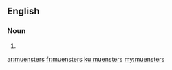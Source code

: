 ==English==

===Noun===
{{head|en}}

# {{plural of|muenster}}

[[ar:muensters]]
[[fr:muensters]]
[[ku:muensters]]
[[my:muensters]]